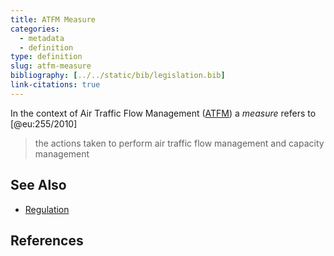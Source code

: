 ```yaml
---
title: ATFM Measure
categories:
  - metadata
  - definition
type: definition
slug: atfm-measure
bibliography: [../../static/bib/legislation.bib]
link-citations: true
---
```


In the context of Air Traffic Flow Management ([ATFM](/reference/acronym/atfm/)) a *measure* refers to [@eu:255/2010]

> the actions taken to perform air traffic flow management and capacity management



## See Also

* [Regulation](/reference/definition/regulation/)


## References

